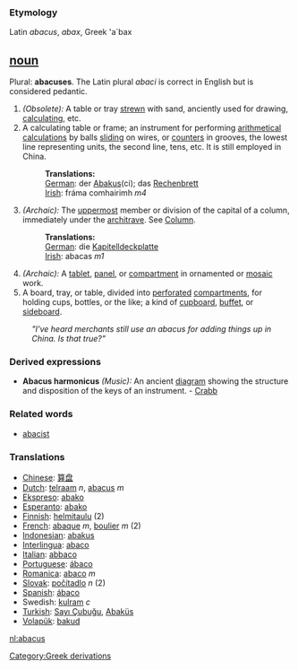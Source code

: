 ===Etymology===
Latin ''abacus'', ''abax'', Greek 'a`bax

== [[noun]] ==

Plural: '''abacuses'''. The Latin plural ''abaci'' is correct in English but is considered pedantic.
#''(Obsolete):'' A table or tray [[strewn]] with sand, anciently used for drawing, [[calculating]], etc. 
#A calculating table or frame; an instrument for performing [[arithmetical]] [[calculations]] by balls [[sliding]] on wires, or [[counters]] in grooves, the lowest line representing units, the second line, tens, etc. It is still employed in China.
#:'''Translations:'''
#:[[German]]: der [[Abakus]](ci); das [[Rechenbrett]]
#:[[Irish]]: fráma comhairimh ''m4''
#''(Archaic):'' The [[uppermost]] member or division of the capital of a column, immediately under the [[architrave]]. See [[Column]]. 
#:'''Translations:'''
#:[[German]]: die [[Kapitelldeckplatte]]
#:[[Irish]]: abacas ''m1''
#''(Archaic):'' A [[tablet]], [[panel]], or [[compartment]] in ornamented or [[mosaic]] work.
#A board, tray, or table, divided into [[perforated]] [[compartments]], for holding cups, bottles, or the like; a kind of [[cupboard]], [[buffet]], or [[sideboard]].

:'' "I've heard merchants still use an abacus for adding things up in China. Is that true?" ''

=== Derived expressions ===
*'''Abacus harmonicus''' ''(Music):'' An ancient [[diagram]] showing the structure and disposition of the keys of an instrument. - [[Crabb]]


=== Related words ===
*[[abacist]]

=== Translations ===
*[[Chinese]]: [[算盘]]
*[[Dutch]]: [[telraam]] ''n'', [[abacus]] ''m''
*[[Ekspreso]]: [[abako]]
*[[Esperanto]]: [[abako]]
*[[Finnish]]: [[helmitaulu]] (2)
*[[French]]: [[abaque]] ''m'', [[boulier]] ''m'' (2)
*[[Indonesian]]: [[abakus]]
*[[Interlingua]]: [[abaco]]
*[[Italian]]: [[abbaco]]
*[[Portuguese]]: [[ábaco]]
*[[Romanica]]: [[abaco]] ''m''
*[[Slovak]]: [[počítadlo]] ''n'' (2)
*[[Spanish]]: [[ ábaco]]
*Swedish: [[kulram]] ''c''
*[[Turkish]]: [[Sayı Çubuğu]], [[Abaküs]]
*[[Volapük]]: [[bakud]]

[[Category:Greek derivations]]

[[nl:abacus]]